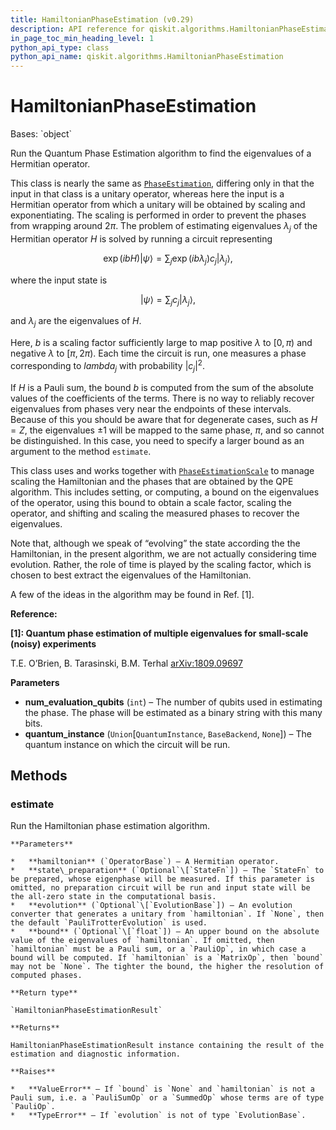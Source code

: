 ```yaml
---
title: HamiltonianPhaseEstimation (v0.29)
description: API reference for qiskit.algorithms.HamiltonianPhaseEstimation in qiskit v0.29
in_page_toc_min_heading_level: 1
python_api_type: class
python_api_name: qiskit.algorithms.HamiltonianPhaseEstimation
---
```


# HamiltonianPhaseEstimation

<Class id="qiskit.algorithms.HamiltonianPhaseEstimation" isDedicatedPage={true} github="https://github.com/qiskit/qiskit/tree/stable/0.18/qiskit/algorithms/phase_estimators/hamiltonian_phase_estimation.py" signature="HamiltonianPhaseEstimation(num_evaluation_qubits, quantum_instance=None)" modifiers="class">
  Bases: `object`

  Run the Quantum Phase Estimation algorithm to find the eigenvalues of a Hermitian operator.

  This class is nearly the same as [`PhaseEstimation`](qiskit.algorithms.PhaseEstimation "qiskit.algorithms.PhaseEstimation"), differing only in that the input in that class is a unitary operator, whereas here the input is a Hermitian operator from which a unitary will be obtained by scaling and exponentiating. The scaling is performed in order to prevent the phases from wrapping around $2\pi$. The problem of estimating eigenvalues $\lambda_j$ of the Hermitian operator $H$ is solved by running a circuit representing

$$
\exp(i b H) |\psi\rangle = \sum_j \exp(i b \lambda_j) c_j |\lambda_j\rangle,
$$

  where the input state is

$$
|\psi\rangle = \sum_j c_j |\lambda_j\rangle,
$$

  and $\lambda_j$ are the eigenvalues of $H$.

  Here, $b$ is a scaling factor sufficiently large to map positive $\lambda$ to $[0,\pi)$ and negative $\lambda$ to $[\pi,2\pi)$. Each time the circuit is run, one measures a phase corresponding to $lambda_j$ with probability $|c_j|^2$.

  If $H$ is a Pauli sum, the bound $b$ is computed from the sum of the absolute values of the coefficients of the terms. There is no way to reliably recover eigenvalues from phases very near the endpoints of these intervals. Because of this you should be aware that for degenerate cases, such as $H=Z$, the eigenvalues $\pm 1$ will be mapped to the same phase, $\pi$, and so cannot be distinguished. In this case, you need to specify a larger bound as an argument to the method `estimate`.

  This class uses and works together with [`PhaseEstimationScale`](qiskit.algorithms.PhaseEstimationScale "qiskit.algorithms.PhaseEstimationScale") to manage scaling the Hamiltonian and the phases that are obtained by the QPE algorithm. This includes setting, or computing, a bound on the eigenvalues of the operator, using this bound to obtain a scale factor, scaling the operator, and shifting and scaling the measured phases to recover the eigenvalues.

  Note that, although we speak of “evolving” the state according the the Hamiltonian, in the present algorithm, we are not actually considering time evolution. Rather, the role of time is played by the scaling factor, which is chosen to best extract the eigenvalues of the Hamiltonian.

  A few of the ideas in the algorithm may be found in Ref. \[1].

  **Reference:**

  **\[1]: Quantum phase estimation of multiple eigenvalues for small-scale (noisy) experiments**

  T.E. O’Brien, B. Tarasinski, B.M. Terhal [arXiv:1809.09697](https://arxiv.org/abs/1809.09697)

  **Parameters**

  *   **num\_evaluation\_qubits** (`int`) – The number of qubits used in estimating the phase. The phase will be estimated as a binary string with this many bits.
  *   **quantum\_instance** (`Union`\[`QuantumInstance`, `BaseBackend`, `None`]) – The quantum instance on which the circuit will be run.

  ## Methods

  <span id="qiskit-algorithms-hamiltonianphaseestimation-estimate" />

  ### estimate

  <Function id="qiskit.algorithms.HamiltonianPhaseEstimation.estimate" signature="HamiltonianPhaseEstimation.estimate(hamiltonian, state_preparation=None, evolution=None, bound=None)">
    Run the Hamiltonian phase estimation algorithm.

    **Parameters**

    *   **hamiltonian** (`OperatorBase`) – A Hermitian operator.
    *   **state\_preparation** (`Optional`\[`StateFn`]) – The `StateFn` to be prepared, whose eigenphase will be measured. If this parameter is omitted, no preparation circuit will be run and input state will be the all-zero state in the computational basis.
    *   **evolution** (`Optional`\[`EvolutionBase`]) – An evolution converter that generates a unitary from `hamiltonian`. If `None`, then the default `PauliTrotterEvolution` is used.
    *   **bound** (`Optional`\[`float`]) – An upper bound on the absolute value of the eigenvalues of `hamiltonian`. If omitted, then `hamiltonian` must be a Pauli sum, or a `PauliOp`, in which case a bound will be computed. If `hamiltonian` is a `MatrixOp`, then `bound` may not be `None`. The tighter the bound, the higher the resolution of computed phases.

    **Return type**

    `HamiltonianPhaseEstimationResult`

    **Returns**

    HamiltonianPhaseEstimationResult instance containing the result of the estimation and diagnostic information.

    **Raises**

    *   **ValueError** – If `bound` is `None` and `hamiltonian` is not a Pauli sum, i.e. a `PauliSumOp` or a `SummedOp` whose terms are of type `PauliOp`.
    *   **TypeError** – If `evolution` is not of type `EvolutionBase`.
  </Function>
</Class>

